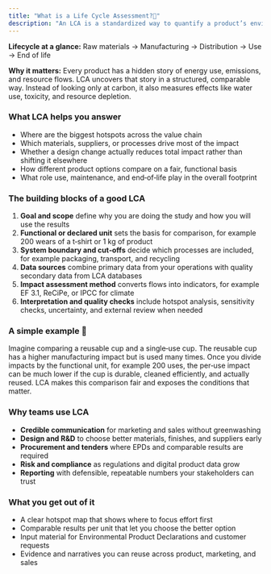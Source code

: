 ```yaml
---
title: "What is a Life Cycle Assessment?🌱"
description: "An LCA is a standardized way to quantify a product’s environmental impacts across its entire life. It turns complex data into clear choices you can act on. Less noise. More signal. Better products."
---
```


**Lifecycle at a glance:** Raw materials → Manufacturing → Distribution → Use → End of life

**Why it matters:** Every product has a hidden story of energy use, emissions, and resource flows. LCA uncovers that story in a structured, comparable way. Instead of looking only at carbon, it also measures effects like water use, toxicity, and resource depletion.

### What LCA helps you answer

- Where are the biggest hotspots across the value chain
- Which materials, suppliers, or processes drive most of the impact
- Whether a design change actually reduces total impact rather than shifting it elsewhere
- How different product options compare on a fair, functional basis
- What role use, maintenance, and end‑of‑life play in the overall footprint

### The building blocks of a good LCA

1. **Goal and scope** define why you are doing the study and how you will use the results
2. **Functional or declared unit** sets the basis for comparison, for example 200 wears of a t‑shirt or 1 kg of product
3. **System boundary and cut‑offs** decide which processes are included, for example packaging, transport, and recycling
4. **Data sources** combine primary data from your operations with quality secondary data from LCA databases
5. **Impact assessment method** converts flows into indicators, for example EF 3.1, ReCiPe, or IPCC for climate
6. **Interpretation and quality checks** include hotspot analysis, sensitivity checks, uncertainty, and external review when needed

### A simple example 🥤

Imagine comparing a reusable cup and a single‑use cup. The reusable cup has a higher manufacturing impact but is used many times. Once you divide impacts by the functional unit, for example 200 uses, the per‑use impact can be much lower if the cup is durable, cleaned efficiently, and actually reused. LCA makes this comparison fair and exposes the conditions that matter.

### Why teams use LCA

- **Credible communication** for marketing and sales without greenwashing
- **Design and R&D** to choose better materials, finishes, and suppliers early
- **Procurement and tenders** where EPDs and comparable results are required
- **Risk and compliance** as regulations and digital product data grow
- **Reporting** with defensible, repeatable numbers your stakeholders can trust

### What you get out of it

- A clear hotspot map that shows where to focus effort first
- Comparable results per unit that let you choose the better option
- Input material for Environmental Product Declarations and customer requests
- Evidence and narratives you can reuse across product, marketing, and sales